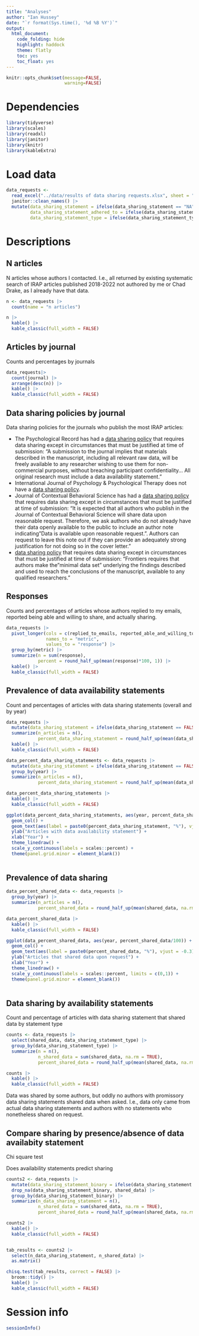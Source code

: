 ```yaml
---
title: "Analyses"
author: "Ian Hussey"
date: "`r format(Sys.time(), '%d %B %Y')`"
output:
  html_document:
    code_folding: hide
    highlight: haddock
    theme: flatly
    toc: yes
    toc_float: yes
---
```


```r
knitr::opts_chunk$set(message=FALSE,
                      warning=FALSE)
```

# Dependencies

```r

library(tidyverse)
library(scales)
library(readxl)
library(janitor)
library(knitr)
library(kableExtra)

```

# Load data

```r

data_requests <- 
  read_excel("../data/results of data sharing requests.xlsx", sheet = "contacted") |>
  janitor::clean_names() |>
  mutate(data_sharing_statement = ifelse(data_sharing_statement == "NA", NA, data_sharing_statement),
         data_sharing_statement_adhered_to = ifelse(data_sharing_statement_adhered_to == "NA", NA, data_sharing_statement_adhered_to),
         data_sharing_statement_type = ifelse(data_sharing_statement_type == "NA", "No data availability statement", data_sharing_statement_type))

```

# Descriptions

## N articles

N articles whose authors I contacted. I.e., all returned by existing systematic search of IRAP articles published 2018-2022 not authored by me or Chad Drake, as I already have that data.

```r

n <- data_requests |>
  count(name = "n articles")

n |>
  kable() |>
  kable_classic(full_width = FALSE)

```

## Articles by journal

Counts and percentages by journals

```r

data_requests|>
  count(journal) |>
  arrange(desc(n)) |>
  kable() |>
  kable_classic(full_width = FALSE)

```

## Data sharing policies by journal

Data sharing policies for the journals who publish the most IRAP articles:

- The Psychological Record has had a [data sharing policy](https://www.springer.com/journal/40732/submission-guidelines#Instructions%20for%20Authors_Research%20Data%20Policy%20and%20Data%20Availability%20Statements) that requires data sharing except in circumstances that must be justified at time of submission: "A submission to the journal implies that materials described in the manuscript, including all relevant raw data, will be freely available to any researcher wishing to use them for non-commercial purposes, without breaching participant confidentiality... All original research must include a data availability statement."
- International Journal of Psychology & Psychological Therapy	does not have a [data sharing policy](https://www.ijpsy.com/normas.html). 
- Journal of Contextual Behavioral Science has had a [data sharing policy](https://www.elsevier.com/journals/journal-of-contextual-behavioral-science/2212-1447/guide-for-authors) that requires data sharing except in circumstances that must be justified at time of submission: "It is expected that all authors who publish in the Journal of Contextual Behavioral Science will share data upon reasonable request. Therefore, we ask authors who do not already have their data openly available to the public to include an author note indicating "Data is available upon reasonable request.". Authors can request to leave this note out if they can provide an adequately strong justification for not doing so in the cover letter."
- [data sharing policy](https://www.frontiersin.org/guidelines/policies-and-publication-ethics) that requires data sharing except in circumstances that must be justified at time of submission: "Frontiers requires that authors make the "minimal data set" underlying the findings described and used to reach the conclusions of the manuscript, available to any qualified researchers."

## Responses

Counts and percentages of articles whose authors replied to my emails, reported being able and willing to share, and actually sharing.

```r

data_requests |>
  pivot_longer(cols = c(replied_to_emails, reported_able_and_willing_to_share_data, shared_data),
               names_to = "metric",
               values_to = "response") |>
  group_by(metric) |>
  summarize(n = sum(response),
            percent = round_half_up(mean(response)*100, 1)) |>
  kable() |>
  kable_classic(full_width = FALSE)

```


## Prevalence of data availability statements

Count and percentages of articles with data sharing statements (overall and by year)

```r

data_requests |>
  mutate(data_sharing_statement = ifelse(data_sharing_statement == FALSE, FALSE, TRUE)) |>
  summarize(n_articles = n(),
            percent_data_sharing_statement = round_half_up(mean(data_sharing_statement, na.rm = TRUE)*100, 1)) |>
  kable() |>
  kable_classic(full_width = FALSE)

data_percent_data_sharing_statements <- data_requests |>
  mutate(data_sharing_statement = ifelse(data_sharing_statement == FALSE, FALSE, TRUE)) |>
  group_by(year) |>
  summarize(n_articles = n(),
            percent_data_sharing_statement = round_half_up(mean(data_sharing_statement, na.rm = TRUE)*100, 1)) 

data_percent_data_sharing_statements |>
  kable() |>
  kable_classic(full_width = FALSE)

ggplot(data_percent_data_sharing_statements, aes(year, percent_data_sharing_statement/100)) +
  geom_col() + 
  geom_text(aes(label = paste0(percent_data_sharing_statement, "%"), vjust = -0.3)) +
  ylab("Articles with data availability statement") +
  xlab("Year") +
  theme_linedraw() +
  scale_y_continuous(labels = scales::percent) +
  theme(panel.grid.minor = element_blank())
  
```

## Prevalence of data sharing

```r

data_percent_shared_data <- data_requests |>
  group_by(year) |>
  summarize(n_articles = n(),
            percent_shared_data = round_half_up(mean(shared_data, na.rm = TRUE)*100, 1)) 

data_percent_shared_data |>
  kable() |>
  kable_classic(full_width = FALSE)

ggplot(data_percent_shared_data, aes(year, percent_shared_data/100)) +
  geom_col() + 
  geom_text(aes(label = paste0(percent_shared_data, "%"), vjust = -0.3)) +
  ylab("Articles that shared data upon request") +
  xlab("Year") +
  theme_linedraw() +
  scale_y_continuous(labels = scales::percent, limits = c(0,1)) +
  theme(panel.grid.minor = element_blank())
  
```

## Data sharing by availability statements 

Count and percentage of articles with data sharing statement that shared data by statement type

```r

counts <- data_requests |>
  select(shared_data, data_sharing_statement_type) |>
  group_by(data_sharing_statement_type) |>
  summarize(n = n(),
            n_shared_data = sum(shared_data, na.rm = TRUE),
            percent_shared_data = round_half_up(mean(shared_data, na.rm = TRUE)*100, 1)) 

counts |>
  kable() |>
  kable_classic(full_width = FALSE)

```

Data was shared by some authors, but oddly no authors with promissory data sharing statements shared data when asked. I.e., data only came from actual data sharing statements and authors with no statements who nonetheless shared on request.

## Compare sharing by presence/absence of data availabity statement

Chi square test

Does availability statements predict sharing

```r

counts2 <- data_requests |>
  mutate(data_sharing_statement_binary = ifelse(data_sharing_statement == FALSE, FALSE, TRUE)) |>
  drop_na(data_sharing_statement_binary, shared_data) |>
  group_by(data_sharing_statement_binary) |>
  summarize(n_data_sharing_statement = n(),
            n_shared_data = sum(shared_data, na.rm = TRUE),
            percent_shared_data = round_half_up(mean(shared_data, na.rm = TRUE)*100, 1)) 

counts2 |>
  kable() |>
  kable_classic(full_width = FALSE)


tab_results <- counts2 |>
  select(n_data_sharing_statement, n_shared_data) |>
  as.matrix()

chisq.test(tab_results, correct = FALSE) |>
  broom::tidy() |>
  kable() |>
  kable_classic(full_width = FALSE)

```

# Session info

```r

sessionInfo()

```
